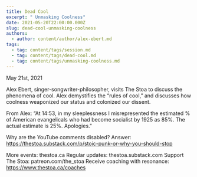 ```yaml
---
title: Dead Cool
excerpt: " Unmasking Coolness"
date: 2021-05-20T22:00:00.000Z
slug: dead-cool-unmasking-coolness
authors:
  - author: content/author/alex-ebert.md
tags:
  - tag: content/tags/session.md
  - tag: content/tags/dead-cool.md
  - tag: content/tags/unmasking-coolness.md
---
```


May 21st, 2021

Alex Ebert, singer-songwriter-philosopher, visits The Stoa to discuss the phenomena of cool. Alex demystifies the “rules of cool,” and discusses how coolness weaponized our status and colonized our dissent.

From Alex: “At 14:53, in my sleeplessness I misrepresented the estimated % of American evangelicals who had become socialist by 1925 as 85%.  The actual estimate is 25%.  Apologies."

Why are the YouTube comments disabled? Answer: https://thestoa.substack.com/p/stoic-punk-or-why-you-should-stop

More events: thestoa.ca
Regular updates: thestoa.substack.com
Support The Stoa: patreon.com/the_stoa
Receive coaching with resonance: https://www.thestoa.ca/coaches
